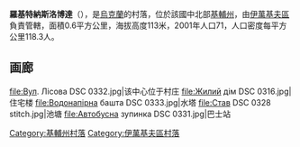 {{coord|50|55|50|N|29|57|46|E|scale:30000|display=title}}

'''羅基特納斯洛博達'''（{{lang-uk|Рокитна Слобода}}），是[[烏克蘭|烏克蘭]]的村落，位於該國中北部[[基輔州|基輔州]]，由[[伊萬基夫區|伊萬基夫區]]負責管轄，面積0.6平方公里，海拔高度113米，2001年人口71，人口密度每平方公里118.3人。

== 画廊 ==
<gallery>
file:Вул. Лісова DSC 0332.jpg|该中心位于村庄
file:Жилий дім DSC 0316.jpg|住宅楼
file:Водонапірна башта DSC 0333.jpg|水塔
file:Став DSC 0328 stitch.jpg|池塘
file:Автобусна зупинка DSC 0331.jpg|巴士站
</gallery>

{{DEFAULTSORT:Рокитна Слобода}}
[[Category:基輔州村落|Category:基輔州村落]]
[[Category:伊萬基夫區村落|Category:伊萬基夫區村落]]


{{Kiev-geo-stub}}